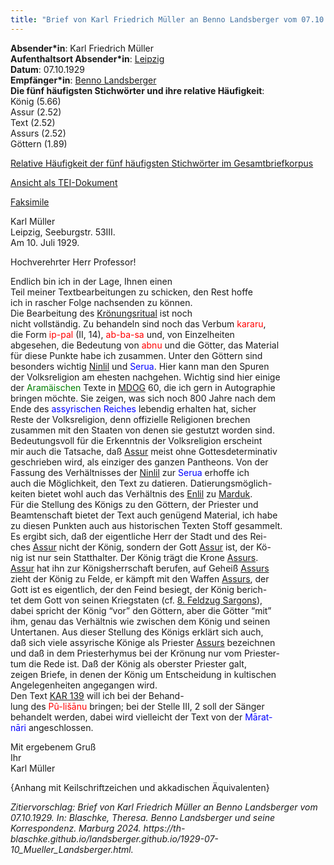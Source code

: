 ```yaml
---
title: "Brief von Karl Friedrich Müller an Benno Landsberger vom 07.10.1929"
---
```


**Absender\*in**: Karl Friedrich Müller  
**Aufenthaltsort Absender\*in**: [Leipzig](https://www.geonames.org/2879137/kreisfreie-stadt-leipzig.html)  
**Datum**: 07.10.1929  
**Empfänger\*in**: [Benno Landsberger](http://www.wikidata.org/entity/Q67592)  
**Die fünf häufigsten Stichwörter und ihre relative Häufigkeit**:  
König (5.66)  
Assur (2.52)  
Text (2.52)  
Assurs (2.52)  
Göttern (1.89)  

[Relative Häufigkeit der fünf häufigsten Stichwörter im Gesamtbriefkorpus](1929-07-10_Mueller_Landsberger_wordfrequency.qmd){target="_blank"}
  
[Ansicht als TEI-Dokument](files/letters/tei/1929-07-10_Mueller_Landsberger.xml){target="_blank"}    

[Faksimile](files/letters/pdf/1929-07-10_Mueller_Landsberger.pdf){target="_blank"}


Karl Müller  
Leipzig, Seeburgstr. 53III.  
Am 10. Juli 1929.  

Hochverehrter Herr Professor!

Endlich bin ich in der Lage, Ihnen einen<br/>
Teil meiner Textbearbeitungen zu schicken, den Rest hoffe<br/>
ich in rascher Folge nachsenden zu können.<br/>
Die Bearbeitung des [Krönungsritual](https://cdli.ucla.edu/P282609) ist noch<br/>
nicht vollständig. Zu behandeln sind noch das Verbum  <span style="color:red;">kararu</span>,<br/>
die Form  <span style="color:red;">ip-pal</span> (II, 14), <span style="color:red;">ab-ba-sa</span> und, von Einzelheiten<br/>
abgesehen, die Bedeutung von <span style="color:red;">abnu</span> und die Götter, das Material<br/>
für diese Punkte habe ich zusammen. Unter den Göttern sind<br/>
besonders wichtig [Ninlil](https://www.wikidata.org/wiki/Q369938) und <span style="color:blue;">Serua</span>. Hier kann man den Spuren<br/>
der Volksreligion am ehesten nachgehen. Wichtig sind hier einige<br/>
der <span style="color:green;">Aramäischen</span> Texte in [MDOG](https://d-nb.info/010053964) 60, die ich gern in Autographie<br/>
bringen möchte. Sie zeigen, was sich noch 800 Jahre nach dem<br/>
Ende des <span style="color:blue;">assyrischen Reiches</span> lebendig erhalten hat, sicher<br/>
Reste der Volksreligion, denn offizielle Religionen brechen<br/>
zusammen mit den Staaten von denen sie gestutzt worden sind.<br/>
Bedeutungsvoll für die Erkenntnis der Volksreligion erscheint<br/>
mir auch die Tatsache, daß [Assur](https://www.wikidata.org/wiki/Q685878) meist ohne Gottesdeterminativ<br/>
geschrieben wird, als einziger des ganzen Pantheons. Von der<br/>
Fassung des Verhältnisses der [Ninlil](https://www.wikidata.org/wiki/Q369938) zur <span style="color:blue;">Serua</span> erhoffe ich<br/>
auch die Möglichkeit, den Text zu datieren. Datierungsmöglich-<br/>
keiten bietet wohl auch das Verhältnis des [Enlil](https://www.wikidata.org/wiki/Q214672) zu [Marduk](https://www.wikidata.org/wiki/Q190123).<br/>
Für die Stellung des Königs zu den Göttern, der Priester und<br/>
Beamtenschaft bietet der Text auch genügend Material, ich habe<br/>
zu diesen Punkten auch aus historischen Texten Stoff gesammelt.<br/>
Es ergibt sich, daß der eigentliche Herr der Stadt und des Rei-<br/>
ches [Assur](https://pleiades.stoa.org/places/893945) nicht der König, sondern der Gott [Assur](https://www.wikidata.org/wiki/Q685878) ist, der Kö-<br/>
nig ist nur sein Statthalter. Der König trägt die Krone [Assurs](https://www.wikidata.org/wiki/Q685878).<br/>
[Assur](https://www.wikidata.org/wiki/Q685878) hat ihn zur Königsherrschaft berufen, auf Geheiß [Assurs](https://www.wikidata.org/wiki/Q685878)<br/>
zieht der König zu Felde, er kämpft mit den Waffen [Assurs](https://www.wikidata.org/wiki/Q685878), der<br/>
Gott ist es eigentlich, der den Feind besiegt, der König berich-<br/>
tet dem Gott von seinen Kriegstaten (cf. [8. Feldzug Sargons](https://cdli.ucla.edu/P285665)),<br/>
dabei spricht der König "vor" den Göttern, aber die Götter "mit"<br/>
ihm, genau das Verhältnis wie zwischen dem König und seinen<br/>
Untertanen. Aus dieser Stellung des Königs erklärt sich auch,<br/>
daß sich viele assyrische Könige als Priester [Assurs](https://www.wikidata.org/wiki/Q685878) bezeichnen<br/>
und daß in dem Priesterhymus bei der Krönung nur vom Priester-<br/>
tum die Rede ist. Daß der König als oberster Priester galt,<br/>
zeigen Briefe, in denen der König um Entscheidung in kultischen<br/>
Angelegenheiten angegangen wird.<br/>
Den Text [KAR 139](https://cdli.ucla.edu/P369116) will ich bei der Behand-<br/>
lung des  <span style="color:red;">Pû-lišānu</span> bringen; bei der Stelle III, 2 soll der Sänger<br/>
behandelt werden, dabei wird vielleicht der Text von der <span style="color:blue;">Mārat-<br/>
nāri</span> angeschlossen.  
  
Mit ergebenem Gruß  
Ihr  
Karl Müller  
  
{Anhang mit Keilschriftzeichen und akkadischen Äquivalenten}



*Zitiervorschlag: Brief von Karl Friedrich Müller an Benno Landsberger vom 07.10.1929. In: Blaschke, Theresa. Benno Landsberger und seine Korrespondenz. Marburg 2024. https://th-blaschke.github.io/landsberger.github.io/1929-07-10_Mueller_Landsberger.html.*